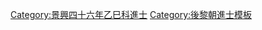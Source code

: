 {{Navbox
|name = 景興四十六年乙巳科庭試進士榜
|title = [[後黎朝進士列表|景興四十六年（1785年）乙巳科庭試進士榜]]
|titlestyle = background-color:#FFD700;
|image =
|style = width:100%;text-align:center; 
|groupstyle = text-align:center; background-color:#FFD700;
|liststyle = text-align:center;
|state = {{{state<includeonly>|collapsed</includeonly>}}}

|group1 = 第二甲<br>勅賜進士出身<br>共1名
|list1 = '''[[阮瑜|阮　瑜]]'''

|group2 = 第三甲<br>勅賜同進士出身<br>共4名
|list2 = [[阮伯瓓]] - [[吳儒|吳　儒]] - [[黎名顯]] - [[阮廷賜 (後黎朝)|阮廷賜]]

|belowstyle = text-align: center; background-color:#FFD700;
|below='''前一科：[[Template:景興四十二年辛丑科庭試進士榜|景興四十二年辛丑科]]　'''·'''　後一科：[[Template:昭統元年丁未科庭試進士榜|昭統元年丁未科]]'''<br>'''同科進士：[[Template:景興四十六年博舉科庭試造士榜|景興四十六年博舉科]]'''
}}
[[Category:景興四十六年乙巳科進士]]
<noinclude>[[Category:景興四十六年乙巳科進士| ]]
[[Category:後黎朝進士模板]]</noinclude>